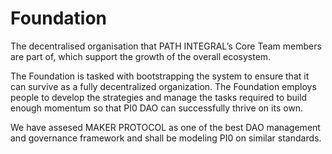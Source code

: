 # Foundation

The decentralised organisation that PATH INTEGRAL’s Core Team members are part of, which support the growth of the overall ecosystem.

The Foundation is tasked with bootstrapping the system to ensure that it can survive as a fully decentralized organization. The Foundation employs people to develop the strategies and manage the tasks required to build enough momentum so that PI0 DAO can successfully thrive on its own.

We have assesed MAKER PROTOCOL as one of the best DAO management and governance framework and shall be modeling PI0 on similar standards.
